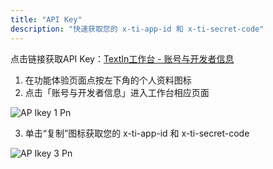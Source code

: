 ```yaml
---
title: "API Key"
description: "快速获取您的 x-ti-app-id 和 x-ti-secret-code"
---
```


点击链接获取API Key：[TextIn工作台 - 账号与开发者信息](https://www.textin.com/console/dashboard/setting)

1. 在功能体验页面点按左下角的个人资料图标
2. 点击「账号与开发者信息」进入工作台相应页面

![AP Ikey 1 Pn](/images/APIkey-1.png)

3. 单击“复制”图标获取您的 x-ti-app-id 和 x-ti-secret-code

![AP Ikey 3 Pn](/images/APIkey-3.png)